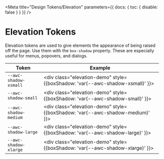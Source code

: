 
<Meta title="Design Tokens/Elevation" parameters={{ docs: { toc: { disable: false } } }} />

# Elevation Tokens

Elevation tokens are used to give elements the appearance of being raised off the page. Use them with the `box-shadow` property. These are especially useful for menus, popovers, and dialogs.

| Token                 | Example                                                                             |
| --------------------- | ----------------------------------------------------------------------------------- |
| `--awc-shadow-xsmall` | <div class="elevation-demo" style={{boxShadow: 'var(--awc-shadow-xsmall)' }}></div> |
| `--awc-shadow-small`  | <div class="elevation-demo" style={{boxShadow: 'var(--awc-shadow-small)' }}></div>  |
| `--awc-shadow-medium` | <div class="elevation-demo" style={{boxShadow: 'var(--awc-shadow-medium)' }}></div> |
| `--awc-shadow-large`  | <div class="elevation-demo" style={{boxShadow: 'var(--awc-shadow-large)' }}></div>  |
| `--awc-shadow-xlarge` | <div class="elevation-demo" style={{boxShadow: 'var(--awc-shadow-xlarge)' }}></div> |
